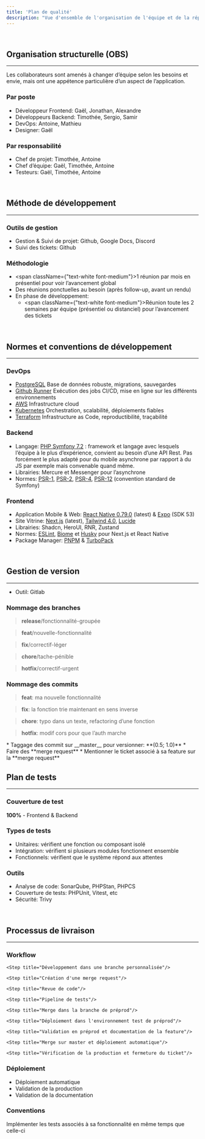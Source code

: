 ```yaml
---
title: 'Plan de qualité'
description: "Vue d'ensemble de l'organisation de l'équipe et de la répartition des responsabilités"
---
```


<br/>

## Organisation structurelle (OBS)

---

<Warning>
  Les collaborateurs sont amenés à changer d’équipe selon les besoins et envie, mais ont une appétence particulière d’un aspect de l’application.
</Warning>

### Par poste

* Développeur Frontend: Gaël, Jonathan, Alexandre
* Développeurs Backend: Timothée, Sergio, Samir
* DevOps: Antoine, Mathieu
* Designer: Gaël

### Par responsabilité

* Chef de projet: Timothée, Antoine
* Chef d’équipe: Gaël, Timothée, Antoine
* Testeurs: Gaël, Timothée, Antoine

<br/>

## Méthode de développement

---

### Outils de gestion
* Gestion & Suivi de projet: Github, Google Docs, Discord
* Suivi des tickets: Github

### Méthodologie
* <span className={"text-white font-medium"}>1 réunion par mois en présentiel</span> pour voir l’avancement global
* Des réunions ponctuelles au besoin (après follow-up, avant un rendu)
* En phase de développement:
     - <span className={"text-white font-medium"}>Réunion toute les 2 semaines par équipe (présentiel ou distanciel)</span> pour l’avancement des tickets

<br/>

## Normes et conventions de développement

---

### DevOps
* [PostgreSQL](https://www.postgresql.org/) Base de données robuste, migrations, sauvegardes
* [Github Runner](https://docs.github.com/runner/) Exécution des jobs CI/CD, mise en ligne sur les différents environnements
* [AWS](https://aws.amazon.com/) Infrastructure cloud
* [Kubernetes](https://kubernetes.io/) Orchestration, scalabilité, déploiements fiables
* [Terraform](https://www.terraform.io/) Infrastructure as Code, reproductibilité, traçabilité

### Backend
* Langage: [PHP Symfony 7.2](https://symfony.com/) : framework et langage avec lesquels l’équipe à le plus d’expérience, convient au besoin d’une API Rest. Pas forcément le plus adapté pour du mobile asynchrone par rapport à du JS par exemple mais convenable quand même.
* Librairies: Mercure et Messenger pour l’asynchrone
* Normes: [PSR-1](https://www.php-fig.org/psr/psr-1/), [PSR-2](https://www.php-fig.org/psr/psr-2/), [PSR-4](https://www.php-fig.org/psr/psr-4/), [PSR-12](https://www.php-fig.org/psr/psr-12/) (convention standard de Symfony)

### Frontend
* Application Mobile & Web: [React Native 0.79.0](https://reactnative.dev/) (latest) & [Expo](https://docs.expo.dev/) (SDK 53)
* Site Vitrine: [Next.js](https://nextjs.org/) (latest), [Tailwind 4.0](https://tailwindcss.com/), [Lucide](https://lucide.dev/)
* Librairies: Shadcn, HeroUI, RNR, Zustand
* Normes: [ESLint](https://eslint.org/), [Biome](https://biomejs.dev/) et [Husky](https://github.com/typicode/husky) pour Next.js et React Native
* Package Manager: [PNPM](https://pnpm.io/fr/) & [TurboPack](https://turborepo.com/)

<br/>

## Gestion de version

---

* Outil: Gitlab

### Nommage des branches
> **release**/fonctionnalité-groupée

> **feat**/nouvelle-fonctionnalité

> **fix**/correctif-léger

> **chore**/tache-pénible

> **hotfix**/correctif-urgent

### Nommage des commits
> **feat**: ma nouvelle fonctionnalité

> **fix**: la fonction trie maintenant en sens inverse

> **chore**: typo dans un texte, refactoring d’une fonction

> **hotfix**: modif cors pour que l’auth marche

<Warning>
    * Taggage des commit sur __master__ pour versionner: **(0.5; 1.0)**
    * Faire des **merge request**
    * Mentionner le ticket associé à sa feature sur la **merge request**
</Warning>

<br/>

## Plan de tests

---

### Couverture de test
<Check>**100%** - Frontend & Backend</Check>

### Types de tests
* Unitaires: vérifient une fonction ou composant isolé
* Intégration: vérifient si plusieurs modules fonctionnent ensemble
* Fonctionnels: vérifient que le système répond aux attentes

### Outils
* Analyse de code: SonarQube, PHPStan, PHPCS
* Couverture de tests: PHPUnit, Vitest, etc
* Sécurité: Trivy

<br/>

## Processus de livraison

---

### Workflow
<Steps>
    <Step title="Assignation d'un ticket"/>

    <Step title="Développement dans une branche personnalisée"/>

    <Step title="Création d'une merge request"/>

    <Step title="Revue de code"/>

    <Step title="Pipeline de tests"/>

    <Step title="Merge dans la branche de préprod"/>

    <Step title="Déploiement dans l'environnement test de préprod"/>

    <Step title="Validation en préprod et documentation de la feature"/>

    <Step title="Merge sur master et déploiement automatique"/>

    <Step title="Vérification de la production et fermeture du ticket"/>
</Steps>

### Déploiement
* Déploiement automatique
* Validation de la production
* Validation de la documentation

### Conventions
Implémenter les tests associés à sa fonctionnalité en même temps que celle-ci
